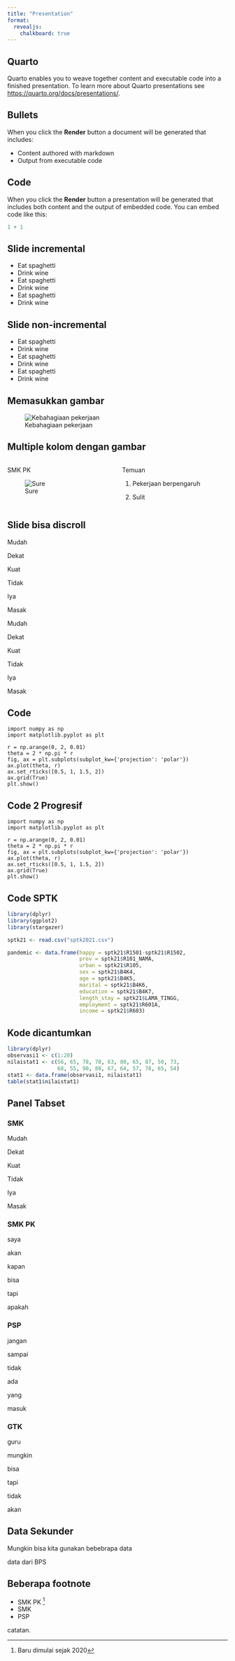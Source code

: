```yaml
---
title: "Presentation"
format:
  revealjs:
    chalkboard: true
---
```


## Quarto

Quarto enables you to weave together content and executable code into a finished presentation. To learn more about Quarto presentations see <https://quarto.org/docs/presentations/>.

## Bullets

When you click the **Render** button a document will be generated that includes:

-   Content authored with markdown
-   Output from executable code

## Code

When you click the **Render** button a presentation will be generated that includes both content and the output of embedded code. You can embed code like this:

```r
1 + 1
```

## Slide incremental

::: incremental
-   Eat spaghetti
-   Drink wine
-   Eat spaghetti
-   Drink wine
-   Eat spaghetti
-   Drink wine
:::

## Slide non-incremental

::: nonincremental
-   Eat spaghetti
-   Drink wine
-   Eat spaghetti
-   Drink wine
-   Eat spaghetti
-   Drink wine
:::

## Memasukkan gambar

![Kebahagiaan pekerjaan](emphappy.png){fig-align="left"}

## Multiple kolom dengan gambar

::: columns
::: {.column width="50%"}
SMK PK

![Sure](emphappy.png){#fig-surus}
:::

::: {.column width="50%"}
Temuan

1.  Pekerjaan berpengaruh

2.  Sulit
:::
:::

## Slide bisa discroll {.scrollable}

Mudah

Dekat

Kuat

Tidak

Iya

Masak

Mudah

Dekat

Kuat

Tidak

Iya

Masak

## Code

``` .python
import numpy as np
import matplotlib.pyplot as plt

r = np.arange(0, 2, 0.01)
theta = 2 * np.pi * r
fig, ax = plt.subplots(subplot_kw={'projection': 'polar'})
ax.plot(theta, r)
ax.set_rticks([0.5, 1, 1.5, 2])
ax.grid(True)
plt.show()
```

## Code 2 Progresif

``` .python
import numpy as np
import matplotlib.pyplot as plt

r = np.arange(0, 2, 0.01)
theta = 2 * np.pi * r
fig, ax = plt.subplots(subplot_kw={'projection': 'polar'})
ax.plot(theta, r)
ax.set_rticks([0.5, 1, 1.5, 2])
ax.grid(True)
plt.show()
```

## Code SPTK

``` .r
library(dplyr)
library(ggplot2)
library(stargazer)

sptk21 <- read.csv("sptk2021.csv")

pandemic <- data.frame(happy = sptk21$R1501-sptk21$R1502,
                       prov = sptk21$R101_NAMA,
                       urban = sptk21$R105,
                       sex = sptk21$B4K4,
                       age = sptk21$B4K5,
                       marital = sptk21$B4K6,
                       education = sptk21$B4K7,
                       length_stay = sptk21$LAMA_TINGG,
                       employment = sptk21$R601A,
                       income = sptk21$R603)
```

## Kode dicantumkan

```r
library(dplyr)
observasi1 <- c(1:20)
nilaistat1 <- c(56, 65, 78, 70, 63, 80, 65, 87, 50, 73, 
                68, 55, 90, 80, 67, 64, 57, 78, 65, 54)
stat1 <- data.frame(observasi1, nilaistat1)
table(stat1$nilaistat1)
```

## Panel Tabset

::: panel-tabset
### SMK

Mudah

Dekat

Kuat

Tidak

Iya

Masak

### SMK PK

saya

akan

kapan

bisa

tapi

apakah

### PSP

jangan

sampai

tidak

ada

yang

masuk

### GTK

guru

mungkin

bisa

tapi

tidak

akan
:::

## Data Sekunder

Mungkin bisa kita gunakan bebebrapa data

::: footer
data dari BPS
:::

## Beberapa footnote

-   SMK PK [^1]
-   SMK
-   PSP

[^1]: Baru dimulai sejak 2020

::: aside
catatan.
:::
